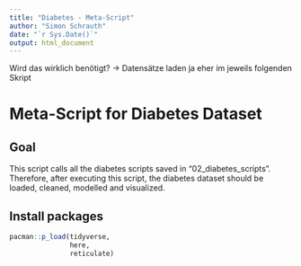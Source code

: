```yaml
---
title: "Diabetes - Meta-Script"
author: "Simon Schrauth"
date: "`r Sys.Date()`"
output: html_document
---
```


Wird das wirklich benötigt? -> Datensätze laden ja eher im jeweils folgenden Skript

# Meta-Script for Diabetes Dataset

## Goal

This script calls all the diabetes scripts saved in "02_diabetes_scripts". Therefore, after executing this script, the diabetes dataset should be loaded, cleaned, modelled and visualized.

## Install packages

```r
pacman::p_load(tidyverse, 
               here,
               reticulate)
```


